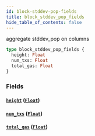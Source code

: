 ```yaml
---
id: block-stddev-pop-fields
title: block_stddev_pop_fields
hide_table_of_contents: false
---
```


aggregate stddev_pop on columns

```graphql
type block_stddev_pop_fields {
  height: Float
  num_txs: Float
  total_gas: Float
}
```

### Fields

#### [`height`](#) ([`Float`](../scalars/float))

#### [`num_txs`](#) ([`Float`](../scalars/float))

#### [`total_gas`](#) ([`Float`](../scalars/float))
